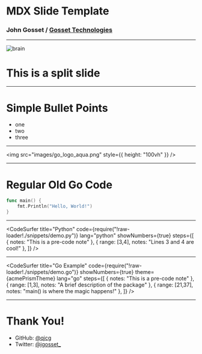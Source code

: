 <!-- THEMES
Built-in themes: https://github.com/jxnblk/mdx-deck/blob/master/docs/themes.md


Custom theme:
-->



# MDX Slide Template
### John Gosset / [Gosset Technologies](https://gossetx.com/)

---


![brain](images/brain.jpg)

# This is a split slide

---

# Simple Bullet Points

- one
- two
- three

---

<img src="images/go_logo_aqua.png" style={{ height: "100vh" }} />

---

# Regular Old Go Code

```go
func main() {
	fmt.Println("Hello, World!")
}
```

---

<CodeSurfer
	title="Python"
	code={require("!raw-loader!./snippets/demo.py")}
	lang="python"
	showNumbers={true}
	steps={[
		{ notes: "This is a pre-code note" },
		{ range: [3,4], notes: "Lines 3 and 4 are cool!" },
	]}
/>

---

<!--
Can import Prism themes and use them with CodeSurfer:
https://github.com/FormidableLabs/prism-react-renderer/tree/master/themes
See also https://codesurfer.js.org/sample/
-->


<CodeSurfer
	title="Go Example"
	code={require("!raw-loader!./snippets/demo.go")}
	showNumbers={true}
	theme={acmePrismTheme}
	lang="go"
	steps={[
		{ notes: "This is a pre-code note" },
		{ range: [1,3], notes: "A brief description of the package" },
		{ range: [21,37], notes: "main() is where the magic happens!" },
	]}
/>

---

# Thank You!

- GitHub: [@qjcg](https://github.com/qjcg)
- Twitter: [@jgosset_](https://twitter.com/jgosset_)
